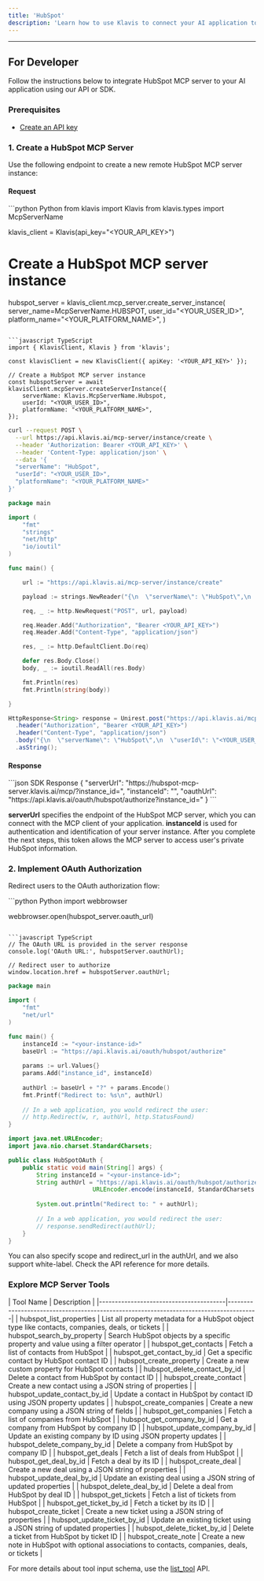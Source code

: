 ```yaml
---
title: 'HubSpot'
description: 'Learn how to use Klavis to connect your AI application to HubSpot MCP Server'
---
```



<NoCodeSnippet />

---

## For Developer

Follow the instructions below to integrate HubSpot MCP server to your AI application using our API or SDK.

### Prerequisites

- [Create an API key](https://www.klavis.ai/home/api-keys)

### 1. Create a HubSpot MCP Server

Use the following endpoint to create a new remote HubSpot MCP server instance:

#### Request
<CodeGroup>
```python Python
from klavis import Klavis
from klavis.types import McpServerName

klavis_client = Klavis(api_key="<YOUR_API_KEY>")

# Create a HubSpot MCP server instance
hubspot_server = klavis_client.mcp_server.create_server_instance(
    server_name=McpServerName.HUBSPOT,
    user_id="<YOUR_USER_ID>",
    platform_name="<YOUR_PLATFORM_NAME>",
)
```

```javascript TypeScript
import { KlavisClient, Klavis } from 'klavis';

const klavisClient = new KlavisClient({ apiKey: '<YOUR_API_KEY>' });

// Create a HubSpot MCP server instance
const hubspotServer = await klavisClient.mcpServer.createServerInstance({
    serverName: Klavis.McpServerName.Hubspot,
    userId: "<YOUR_USER_ID>",
    platformName: "<YOUR_PLATFORM_NAME>",
});
```

```bash cURL
curl --request POST \
  --url https://api.klavis.ai/mcp-server/instance/create \
  --header 'Authorization: Bearer <YOUR_API_KEY>' \
  --header 'Content-Type: application/json' \
  --data '{
  "serverName": "HubSpot",
  "userId": "<YOUR_USER_ID>",
  "platformName": "<YOUR_PLATFORM_NAME>"
}'
```



```go Go
package main

import (
	"fmt"
	"strings"
	"net/http"
	"io/ioutil"
)

func main() {

	url := "https://api.klavis.ai/mcp-server/instance/create"

	payload := strings.NewReader("{\n  \"serverName\": \"HubSpot\",\n  \"userId\": \"<YOUR_USER_ID>\",\n  \"platformName\": \"<YOUR_PLATFORM_NAME>\",\n }")

	req, _ := http.NewRequest("POST", url, payload)

	req.Header.Add("Authorization", "Bearer <YOUR_API_KEY>")
	req.Header.Add("Content-Type", "application/json")

	res, _ := http.DefaultClient.Do(req)

	defer res.Body.Close()
	body, _ := ioutil.ReadAll(res.Body)

	fmt.Println(res)
	fmt.Println(string(body))

}
```

```java Java
HttpResponse<String> response = Unirest.post("https://api.klavis.ai/mcp-server/instance/create")
  .header("Authorization", "Bearer <YOUR_API_KEY>")
  .header("Content-Type", "application/json")
  .body("{\n  \"serverName\": \"HubSpot\",\n  \"userId\": \"<YOUR_USER_ID>\",\n  \"platformName\": \"<YOUR_PLATFORM_NAME>\",\n}")
  .asString();
```
</CodeGroup>

#### Response
<CodeGroup>
```json SDK Response
{
  "serverUrl": "https://hubspot-mcp-server.klavis.ai/mcp/?instance_id=<instance-id>",
  "instanceId": "<instance-id>",
  "oauthUrl": "https://api.klavis.ai/oauth/hubspot/authorize?instance_id=<instance-id>"
}
```
</CodeGroup>


<Check> **serverUrl** specifies the endpoint of the HubSpot MCP server, which you can connect with the MCP client of your application.</Check>
<Note> **instanceId** is used for authentication and identification of your server instance. After you complete the next steps, this token allows the MCP server to access user's private HubSpot information.</Note>


### 2. Implement OAuth Authorization

Redirect users to the OAuth authorization flow:

<CodeGroup>
```python Python
import webbrowser

webbrowser.open(hubspot_server.oauth_url)
```

```javascript TypeScript
// The OAuth URL is provided in the server response
console.log('OAuth URL:', hubspotServer.oauthUrl);

// Redirect user to authorize
window.location.href = hubspotServer.oauthUrl;
```



```go Go
package main

import (
    "fmt"
    "net/url"
)

func main() {
    instanceId := "<your-instance-id>"
    baseUrl := "https://api.klavis.ai/oauth/hubspot/authorize"
    
    params := url.Values{}
    params.Add("instance_id", instanceId)
    
    authUrl := baseUrl + "?" + params.Encode()
    fmt.Printf("Redirect to: %s\n", authUrl)
    
    // In a web application, you would redirect the user:
    // http.Redirect(w, r, authUrl, http.StatusFound)
}
```

```java Java
import java.net.URLEncoder;
import java.nio.charset.StandardCharsets;

public class HubSpotOAuth {
    public static void main(String[] args) {
        String instanceId = "<your-instance-id>";
        String authUrl = "https://api.klavis.ai/oauth/hubspot/authorize?instance_id=" + 
                        URLEncoder.encode(instanceId, StandardCharsets.UTF_8);
        
        System.out.println("Redirect to: " + authUrl);
        
        // In a web application, you would redirect the user:
        // response.sendRedirect(authUrl);
    }
}
```


</CodeGroup>

<Tip>
You can also specify scope and redirect_url in the authUrl, and we also support white-label. Check the API reference for more details.
</Tip>

### Explore MCP Server Tools

<Accordion title="Tools Information">
| Tool Name                              | Description                                                                           |
|----------------------------------------|---------------------------------------------------------------------------------------|
| hubspot_list_properties                | List all property metadata for a HubSpot object type like contacts, companies, deals, or tickets |
| hubspot_search_by_property             | Search HubSpot objects by a specific property and value using a filter operator       |
| hubspot_get_contacts                   | Fetch a list of contacts from HubSpot                                                |
| hubspot_get_contact_by_id              | Get a specific contact by HubSpot contact ID                                          |
| hubspot_create_property                | Create a new custom property for HubSpot contacts                                     |
| hubspot_delete_contact_by_id           | Delete a contact from HubSpot by contact ID                                          |
| hubspot_create_contact                 | Create a new contact using a JSON string of properties                               |
| hubspot_update_contact_by_id           | Update a contact in HubSpot by contact ID using JSON property updates               |
| hubspot_create_companies               | Create a new company using a JSON string of fields                                   |
| hubspot_get_companies                  | Fetch a list of companies from HubSpot                                               |
| hubspot_get_company_by_id              | Get a company from HubSpot by company ID                                             |
| hubspot_update_company_by_id           | Update an existing company by ID using JSON property updates                         |
| hubspot_delete_company_by_id           | Delete a company from HubSpot by company ID                                          |
| hubspot_get_deals                      | Fetch a list of deals from HubSpot                                                   |
| hubspot_get_deal_by_id                 | Fetch a deal by its ID                                                               |
| hubspot_create_deal                    | Create a new deal using a JSON string of properties                                  |
| hubspot_update_deal_by_id              | Update an existing deal using a JSON string of updated properties                    |
| hubspot_delete_deal_by_id              | Delete a deal from HubSpot by deal ID                                                |
| hubspot_get_tickets                    | Fetch a list of tickets from HubSpot                                                 |
| hubspot_get_ticket_by_id               | Fetch a ticket by its ID                                                             |
| hubspot_create_ticket                  | Create a new ticket using a JSON string of properties                                |
| hubspot_update_ticket_by_id            | Update an existing ticket using a JSON string of updated properties                  |
| hubspot_delete_ticket_by_id            | Delete a ticket from HubSpot by ticket ID                                            |
| hubspot_create_note                    | Create a new note in HubSpot with optional associations to contacts, companies, deals, or tickets |
</Accordion>

<Note>For more details about tool input schema, use the [list_tool](https://docs.klavis.ai/api-reference/mcp-server/list-tools) API.</Note> 